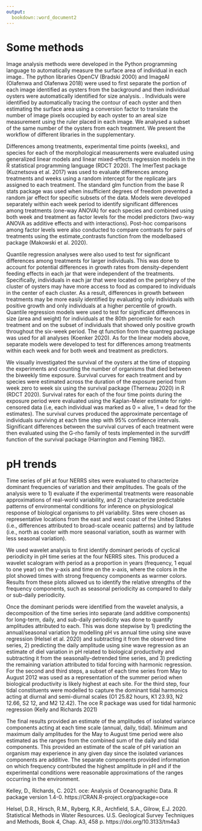 ```yaml
---
output: 
  bookdown::word_document2
---
```


# Some methods

Image analysis methods were developed in the Python programming language to automatically measure the surface area of individual in each image.. The python libraries OpenCV (Bradski 2000) and ImageAI (Olafenwa and Olafenwa 2018) were used to first separate the portion of each image identified as oysters from the background and then individual oysters were automatically identified for size analysis. . Individuals were identified by automatically tracing the contour of each oyster and then estimating the surface area using a conversion factor to translate the number of image pixels occupied by each oyster to an areal size measurement using the ruler placed in each image. We analysed a subset of the same number of the oysters from each treatment. We present the workflow of different libraries in the supplementary.

Differences among treatments, experimental time points (weeks), and species for each of the morphological measurements were evaluated using generalized linear models and linear mixed-effects regression models in the R statistical programming language (RDCT 2020). The lmerTest package (Kuznetsova et al. 2017) was used to evaluate differences among treatments and weeks using a random intercept for the replicate jars assigned to each treatment.  The standard glm function from the base R stats package was used when insufficient degrees of freedom prevented a random jar effect for specific subsets of the data.  Models were developed separately within each week period to identify significant differences among treatments (one-way ANOVA) for each species and combined using both week and treatment as factor levels for the model predictors (two-way ANOVA as additive effects and with interactions).  Post-hoc comparisons among factor levels were also conducted to compare contrasts for pairs of treatments using the estimate_contrasts function from the modelbased package (Makowski et al. 2020). 

Quantile regression analyses were also used to test for significant differences among treatments for larger individuals.  This was done to account for potential differences in growth rates from density-dependent feeding effects in each jar that were independent of the treatments.  Specifically, individuals in each jar that were located on the periphery of the cluster of oysters may have more access to food as compared to individuals in the center of each cluster.  As a result, differences in growth between treatments may be more easily identified by evaluating only individuals with positive growth and only individuals at a higher percentile of growth.  Quantile regression models were used to test for significant differences in size (area and weight) for individuals at the 80th percentile for each treatment and on the subset of individuals that showed only positive growth throughout the six-week period.  The qt function from the quantreg package was used for all analyses (Koenker 2020).  As for the linear models above, separate models were developed to test for differences among treatments within each week and for both week and treatment as predictors.   

We visually investigated the survival of the oysters at the time of stopping the experiments and counting the number of organisms that died between the biweekly time exposure. Survival curves for each treatment and by species were estimated across the duration of the exposure period from week zero to week six using the survival package (Therneau 2020) in R (RDCT 2020). Survival rates for each of the four time points during the exposure period were evaluated using the Kaplan-Meier estimate for right-censored data (i.e, each individual was marked as 0 = alive, 1 = dead for the estimates). The survival curves produced the approximate percentage of individuals surviving at each time step with 95% confidence intervals. Significant differences between the survival curves of each treatment were then evaluated using the G-rho family of tests implemented in the survdiff function of the survival package (Harrington and Fleming 1982).

# pH trends

Time series of pH at four NERRS sites were evaluated to characterize dominant frequencies of variation and their amplitudes.  The goals of the analysis were to 1) evaluate if the experimental treatments were reasonable approximations of real-world variability, and 2) characterize predictable patterns of environmental conditions for inference on physiological response of biological organisms to pH variability.  Sites were chosen as representative locations from the east and west coast of the United States (i.e., differences attributed to broad-scale oceanic patterns) and by latitude (i.e., north as cooler with more seasonal variation, south as warmer with less seasonal variation). 

We used wavelet analysis to first identify dominant periods of cyclical periodicity in pH time series at the four NERRS sites. This produced a wavelet scalogram with period as a proportion in years (frequency, 1 equal to one year) on the y-axis and time on the x-axis, where the colors in the plot showed times with strong frequency components as warmer colors.  Results from these plots allowed us to identify the relative strengths of the frequency components, such as seasonal periodicity as compared to daily or sub-daily periodicity.  

Once the dominant periods were identified from the wavelet analysis, a decomposition of the time series into separate (and additive components) for long-term, daily, and sub-daily periodicity was done to quantify amplitudes attributed to each.  This was done stepwise by 1) predicting the annual/seasonal variation by modelling pH vs annual time using sine wave regression (Helsel et al. 2020) and subtracting it from the observed time series, 2) predicting the daily amplitude using sine wave regression as an estimate of diel variation in pH related to biological productivity and subtracting it from the seasonally-detrended time series, and 3) predicting the remaining variation attributed to tidal forcing with harmonic regression. For the second and third steps, a subset of each time series from May to August 2012 was used as a representation of the summer period when biological productivity is likely highest at each site.  For the third step, four tidal constituents were modelled to capture the dominant tidal harmonics acting at diurnal and semi-diurnal scales (O1 25.82 hours, K1 23.93, N2 12.66, S2 12, and M2 12.42).  The oce R package was used for tidal harmonic regression (Kelly and Richards 2021) 

The final results provided an estimate of the amplitudes of isolated variance components acting at each time scale (annual, daily, tidal).  Minimum and maximum daily amplitudes for the May to August time period were also estimated as the ranges from the combined sum of the daily and tidal components.  This provided an estimate of the scale of pH variation an organism may experience in any given day since the isolated variances components are additive.  The separate components provided information on which frequency contributed the highest amplitude in pH and if the experimental conditions were reasonable approximations of the ranges occurring in the environment. 

Kelley, D., Richards, C. 2021. oce: Analysis of Oceanographic Data. R package version 1.4-0. https://CRAN.R-project.org/package=oce

Helsel, D.R., Hirsch, R.M., Ryberg, K.R., Archfield, S.A., Gilrow, E.J. 2020. Statistical Methods in Water Resources. U.S. Geological Survey Techniques and Methods, Book 4, Chap. A3, 458 p. https://doi.org/10.3133/tm4a3
